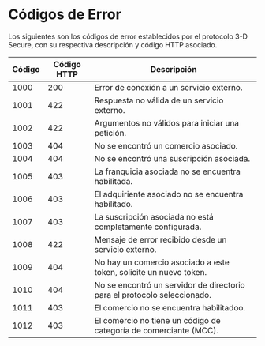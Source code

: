 <MissingTranslationBanner />

# Códigos de Error

Los siguientes son los códigos de error establecidos por el protocolo 3-D Secure, con su respectiva descripción y código HTTP asociado.


 Código  | Código HTTP  | Descripción                                                                             |
 --------|--------------|------------------------------------------------------------------------------------------|
 1000    | 200          |Error de conexión a un servicio externo.                                                  |  
 1001    | 422          |Respuesta no válida de un servicio externo.                                               |
 1002    | 422          |Argumentos no válidos para iniciar una petición.                                          |
 1003    | 404          |No se encontró un comercio asociado.                                                      |
 1004    | 404          |No se encontró una suscripción asociada.                                                  |
 1005    | 403          |La franquicia asociada no se encuentra habilitada.                                        |
 1006    | 403          |El adquiriente asociado no se encuentra habilitado.                                       |
 1007    | 403          |La suscripción asociada no está completamente configurada.                                |
 1008    | 422          |Mensaje de error recibido desde un servicio externo.                                      |
 1009    | 404          |No hay un comercio asociado a este token, solicite un nuevo token.                        |
 1010    | 404          |No se encontró un servidor de directorio para el protocolo seleccionado.                  |
 1011    | 403          |El comercio no se encuentra habilitadoo.                                                  |
 1012    | 403          |El comercio no tiene un código de categoría de comerciante (MCC).                         |  